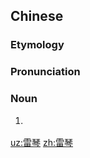 ==Chinese==
{{zh-forms}}

===Etymology===
{{rfe|lang=zh}}

===Pronunciation===
{{zh-pron
|m=léiqín
|c=leoi4 kam4
|cat=n
}}

===Noun===
{{zh-noun}}

# {{lb|zh|musical instrument}} {{zh-alt-form|擂琴}}

[[uz:雷琴]]
[[zh:雷琴]]